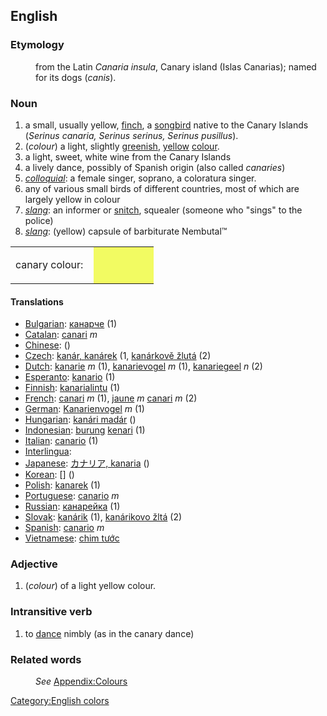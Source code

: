 ==English==
[[Category:English colors]]

===Etymology===
:from the Latin ''Canaria insula'', Canary island (Islas Canarias); named for its dogs (''canis'').

===Noun===
#a small, usually yellow, [[finch]], a [[songbird]] native to the Canary Islands (''Serinus canaria, Serinus serinus, Serinus pusillus''). 
#(''colour'') a light, slightly [[green]]ish, [[yellow]] [[colour]].
#a light, sweet, white wine from the Canary Islands
#a lively dance, possibly of Spanish origin (also called ''canaries'')
#''[[colloquial]]'': a female singer, soprano, a coloratura singer.
#any of various small birds of different countries, most of which are largely yellow in colour
#''[[slang]]'': an informer or [[snitch]], squealer (someone who "sings" to the police)
#''[[slang]]'': (yellow) capsule of barbiturate Nembutal™
<table><tr><td>canary colour: &nbsp;</td>
<td bgcolor="#F2FB62" width="80">&nbsp; </td></tr></table>

====Translations====

*[[Bulgarian]]: [[кaнaрчe]] (1)
*[[Catalan]]: [[canari]] ''m''
*[[Chinese]]: [[]] ()
*[[Czech]]: [[kanár, kanárek]] (1, [[kanárkově žlutá]] (2)
*[[Dutch]]: [[kanarie]] ''m'' (1), [[kanarievogel]] ''m'' (1), [[kanariegeel]] ''n'' (2)
*[[Esperanto]]: [[kanario]] (1)
*[[Finnish]]: [[kanarialintu]] (1)
*[[French]]: [[canari]] ''m'' (1), [[jaune]] ''m'' [[canari]] ''m'' (2)
*[[German]]: [[Kanarienvogel]] ''m'' (1)
*[[Hungarian]]: [[kanári madár]] ()
*[[Indonesian]]: [[burung]] [[kenari]] (1)
*[[Italian]]: [[canario]] (1)
*[[Interlingua]]: [[]]
*[[Japanese]]: [[カナリア, kanaria]] ()
*[[Korean]]: [[]] [] ()
*[[Polish]]: [[kanarek]] (1)
*[[Portuguese]]: [[canario]] ''m''
*[[Russian]]: [[кaнaрeйкa]] (1)
*[[Slovak]]: [[kanárik]] (1), [[kanárikovo žltá]] (2)
*[[Spanish]]: [[canario]] ''m''
*[[Vietnamese]]: [[chim tước]]

===Adjective===
#(''colour'') of a light yellow colour.

===Intransitive verb===
#to [[dance]] nimbly (as in the canary dance)

===Related words===
:''See'' [[Wiktionary_Appendix:Colours|Appendix:Colours]]
